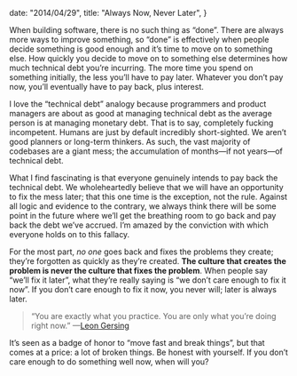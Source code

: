 
  date: "2014/04/29",
  title: "Always Now, Never Later",
}


When building software, there is no such thing as “done”. There are always more ways to improve something, so “done” is effectively when people decide something is good enough and it’s time to move on to something else. How quickly you decide to move on to something else determines how much technical debt you’re incurring. The more time you spend on something initially, the less you’ll have to pay later. Whatever you don’t pay now, you’ll eventually have to pay back, plus interest.

I love the “technical debt” analogy because programmers and product managers are about as good at managing technical debt as the average person is at managing monetary debt. That is to say, completely fucking incompetent. Humans are just by default incredibly short-sighted. We aren’t good planners or long-term thinkers. As such, the vast majority of codebases are a giant mess; the accumulation of months—if not years—of technical debt.

What I find fascinating is that everyone genuinely intends to pay back the technical debt. We wholeheartedly believe that we will have an opportunity to fix the mess later; that this one time is the exception, not the rule. Against all logic and evidence to the contrary, we always think there will be some point in the future where we’ll get the breathing room to go back and pay back the debt we’ve accrued. I’m amazed by the conviction with which everyone holds on to this fallacy.

For the most part, _no one_ goes back and fixes the problems they create; they’re forgotten as quickly as they’re created. **The culture that creates the problem is never the culture that fixes the problem**. When people say “we’ll fix it later”, what they’re really saying is “we don’t care enough to fix it now”. If you don’t care enough to fix it now, you never will; later is always later.

> “You are exactly what you practice. You are only what you’re doing right now.” —[Leon Gersing](http://leongersing.tumblr.com/post/23467076762/permission-granted)

It’s seen as a badge of honor to “move fast and break things”, but that comes at a price: a lot of broken things. Be honest with yourself. If you don’t care enough to do something well now, when will you?
